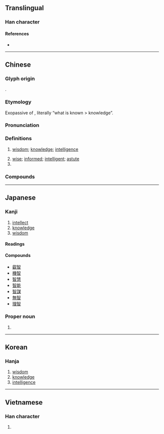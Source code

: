 {{character info}}

==Translingual==

===Han character===
{{Han char|rn=72|rad=日|as=08|sn=12|four=86600|canj=ORA|ids=⿱知日}}

====References====
* {{Han ref|kx=0497.150|dkj=14010|dj=0863.230|hdz=21518.150|uh=667A|ud=26234|bh=B4BC|bd=46268}}

----

==Chinese==
{{zh-forms|alt=知,𥏼}}

===Glyph origin===
{{Han etym}}
{{Han compound|知|日|ls=psc|c1=p|c2=s}}.

===Etymology===
Exopassive of {{och-l|知|to know}}, literally “what is known > knowledge”.

===Pronunciation===
{{zh-pron
|m=zhì
|c=zi3
|h=pfs=chṳ
|md=dé
|mn=tì
|mn-t=di3
|w=2tsr
|mc=y
|oc=y
|ma=y
|cat=n,a,pn
}}

===Definitions===
{{zh-hanzi}}

# [[wisdom]]; [[knowledge]]; [[intelligence]]
#: {{zh-x|智慧|wisdom}}
#: {{zh-x|智力|intelligence}}
# [[wise]]; [[informed]]; [[intelligent]]; [[astute]]
# {{surname|zh}}

===Compounds===
{{zh-der|三智|三智五猜|上智|不智|人工智慧|人急智生|人窮智短|人貧智短|仁智互見|低智|做張做智|停留長智|元智大學|利令智昏|囊底智|大智|大智如愚|大智度論|大智若愚|失張失智|弱智|心智|急中生智|急智|悲智|情急智生|情緒智商|意智|慌張慌智|慾令智昏|才微智淺|才智|挈瓶小智|故智|啟智|施謀用智|明智|明智之舉|智人|智仁勇|智儼|智利|智利硝石|智力|智力商數|智力年齡|智力投資|智力測驗|智勇|智勇兼全|智勇雙全|智取|智周|智商|智器|智囊|智囊團|智圓行方|智均力敵|智士|智多星|智小言大|智小謀大|智巧|智性化|智慧|智慧劍|智慮|智旭|智永|智珠|智略|智盡能索|智短|智禽|智算|智者|智者不惑|智育|智能|智能不足|智能權|智能犯罪|智能遲滯|智術|智調|智謀|智識|智量|智防|智障|智顗|智齒|有張沒智|材智高奇|梅智|機智|殫智竭力|民智|沒張智|沒意智|沒魂少智|河曲智叟|獐智|理智|用智鋪謀|百龍之智|益智|益智圖|益智班|睿智|矜己任智|矜智負能|神智|神智不清|竭智盡力|竭智盡忠|絕聖棄智|聰明才智|色智|英明睿智|襲人故智|見仁見智|見智見仁|計窮智短|誇才賣智|誇能鬥智|超智|足智多謀|運智|運智鋪謀|金剛智|飾智|鬥智|智庫|智慧城}}

----

==Japanese==

===Kanji===
{{ja-kanji|grade=|rs=日08}}

# [[intellect]]
# [[knowledge]]
# [[wisdom]]

====Readings====
{{ja-readings
|goon=ち
|kanon=ち
|nanori=あきら, さと, さとい, さとし, さとる, じ, とし, とみ, とも, のり, ひと, もと, よも
}}

====Compounds====
{{der-top|Compounds}}
* [[叡智]]
* [[機智]]
* [[智慧]]
* [[智能]]
* [[智謀]]
* [[無智]]
* [[理智]]
{{der-bottom}}

===Proper noun===
{{ja-pos|proper|さとし}}

# {{given name|ja|male|sort=さとし}}

----

==Korean==

===Hanja===
{{ko-hanja|hangeul=[[지]]|eumhun=|rv=ji|mr=chi|y=ci}}

# [[wisdom]]
# [[knowledge]]
# [[intelligence]]

----

==Vietnamese==

===Han character===
{{vi-readings|reading=trí|rs=日08}}

# {{rfdef|vi|sort=日08}}